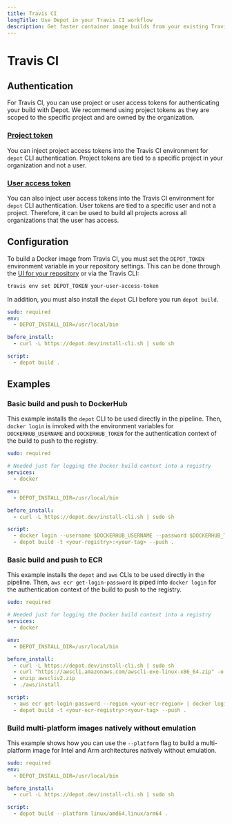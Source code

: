 ```yaml
---
title: Travis CI
longTitle: Use Depot in your Travis CI workflow
description: Get faster container image builds from your existing Travis CI workflow.
---
```


# Travis CI

## Authentication

For Travis CI, you can use project or user access tokens for authenticating your build with Depot. We recommend using project tokens as they are scoped to the specific project and are owned by the organization.

### [Project token](/docs/cli/authentication#project-tokens)

You can inject project access tokens into the Travis CI environment for `depot` CLI authentication. Project tokens are tied to a specific project in your organization and not a user.

### [User access token](/docs/cli/authentication#user-access-tokens)

You can also inject user access tokens into the Travis CI environment for `depot` CLI authentication. User tokens are tied to a specific user and not a project. Therefore, it can be used to build all projects across all organizations that the user has access.

## Configuration

To build a Docker image from Travis CI, you must set the `DEPOT_TOKEN` environment variable in your repository settings. This can be done through the [UI for your repository](https://docs.travis-ci.com/user/environment-variables#defining-variables-in-repository-settings) or via the Travis CLI:

```bash
travis env set DEPOT_TOKEN your-user-access-token
```

In addition, you must also install the `depot` CLI before you run `depot build`.

```yaml showLineNumbers
sudo: required
env:
  - DEPOT_INSTALL_DIR=/usr/local/bin

before_install:
  - curl -L https://depot.dev/install-cli.sh | sudo sh

script:
  - depot build .
```

## Examples

### Basic build and push to DockerHub

This example installs the `depot` CLI to be used directly in the pipeline. Then, `docker login` is invoked with the environment variables for `DOCKERHUB_USERNAME` and `DOCKERHUB_TOKEN` for the authentication context of the build to push to the registry.

```yaml showLineNumbers
sudo: required

# Needed just for logging the Docker build context into a registry
services:
  - docker

env:
  - DEPOT_INSTALL_DIR=/usr/local/bin

before_install:
  - curl -L https://depot.dev/install-cli.sh | sudo sh

script:
  - docker login --username $DOCKERHUB_USERNAME --password $DOCKERHUB_TOKEN
  - depot build -t <your-registry>:<your-tag> --push .
```

### Basic build and push to ECR

This example installs the `depot` and `aws` CLIs to be used directly in the pipeline. Then, `aws ecr get-login-password` is piped into `docker login` for the authentication context of the build to push to the registry.

```yaml showLineNumbers
sudo: required

# Needed just for logging the Docker build context into a registry
services:
  - docker

env:
  - DEPOT_INSTALL_DIR=/usr/local/bin

before_install:
  - curl -L https://depot.dev/install-cli.sh | sudo sh
  - curl "https://awscli.amazonaws.com/awscli-exe-linux-x86_64.zip" -o "awscliv2.zip"
  - unzip awscliv2.zip
  - ./aws/install

script:
  - aws ecr get-login-password --region <your-ecr-region> | docker login --username AWS --password-stdin <your-ecr-registry>
  - depot build -t <your-ecr-registry>:<your-tag> --push .
```

### Build multi-platform images natively without emulation

This example shows how you can use the `--platform` flag to build a multi-platform image for Intel and Arm architectures natively without emulation.

```yaml showLineNumbers
sudo: required
env:
  - DEPOT_INSTALL_DIR=/usr/local/bin

before_install:
  - curl -L https://depot.dev/install-cli.sh | sudo sh

script:
  - depot build --platform linux/amd64,linux/arm64 .
```
